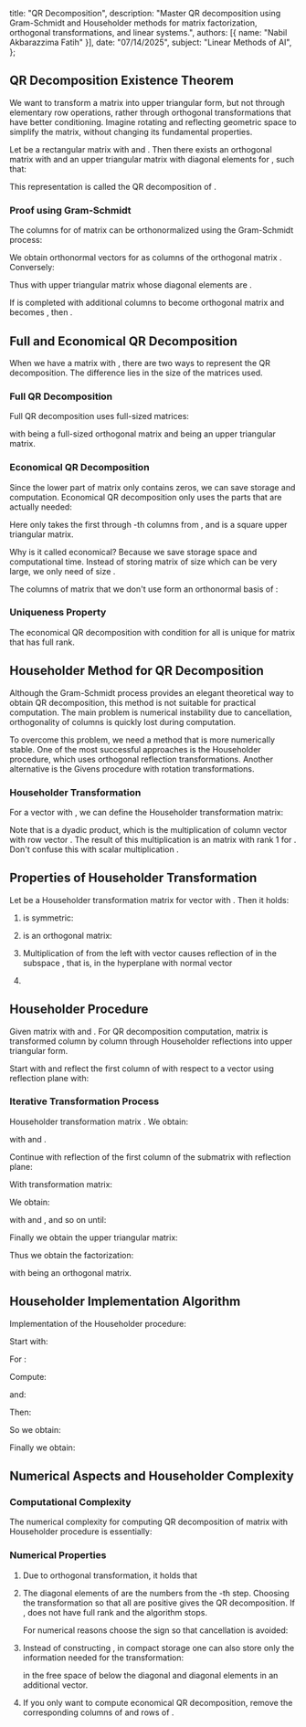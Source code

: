    title: "QR Decomposition",
   description: "Master QR decomposition using Gram-Schmidt and Householder methods for matrix factorization, orthogonal transformations, and linear systems.",
   authors: [{ name: "Nabil Akbarazzima Fatih" }],
   date: "07/14/2025",
   subject: "Linear Methods of AI",
};

## QR Decomposition Existence Theorem

We want to transform a matrix into upper triangular form, but not through elementary row operations, rather through orthogonal transformations that have better conditioning. Imagine rotating and reflecting geometric space to simplify the matrix, without changing its fundamental properties.

Let <InlineMath math="A \in \mathbb{R}^{m \times n}" /> be a rectangular matrix with <InlineMath math="m \geq n" /> and <InlineMath math="\text{Rank}A = n" />. Then there exists an orthogonal matrix <InlineMath math="Q \in \mathbb{R}^{m \times m}" /> with <InlineMath math="Q^T Q = I" /> and an upper triangular matrix <InlineMath math="R \in \mathbb{R}^{m \times n}" /> with diagonal elements <InlineMath math="r_{ii} > 0" /> for <InlineMath math="i = 1, \ldots, n" />, such that:

<BlockMath math="A = Q \cdot R" />

This representation is called the QR decomposition of <InlineMath math="A" />.

### Proof using Gram-Schmidt

The columns <InlineMath math="a_j" /> for <InlineMath math="j = 1, \ldots, n" /> of matrix <InlineMath math="A" /> can be orthonormalized using the Gram-Schmidt process:

<MathContainer>
<BlockMath math="\tilde{q}_j := a_j - \sum_{k=1}^{j-1} \langle a_j, q_k \rangle \cdot q_k" />
<BlockMath math="q_j := \frac{\tilde{q}_j}{\|\tilde{q}_j\|_2}" />
</MathContainer>

We obtain orthonormal vectors <InlineMath math="q_j" /> for <InlineMath math="j = 1, \ldots, n" /> as columns of the orthogonal matrix <InlineMath math="Q_1 \in \mathbb{R}^{m \times n}" />. Conversely:

<MathContainer>
<BlockMath math="a_j = \sum_{k=1}^{j-1} \langle a_j, q_k \rangle \cdot q_k + \tilde{q}_j" />
<BlockMath math="= \sum_{k=1}^{j-1} \langle a_j, q_k \rangle \cdot q_k + \|\tilde{q}_j\|_2 \cdot q_j" />
<BlockMath math="= \sum_{k=1}^{j-1} q_k \cdot r_{kj} + q_j \cdot r_{jj}" />
</MathContainer>

Thus <InlineMath math="A = Q_1 R_1" /> with upper triangular matrix <InlineMath math="R_1 \in \mathbb{R}^{n \times n}" /> whose diagonal elements are <InlineMath math="r_{ii} = \|\tilde{q}_i\|_2 > 0" />.

If <InlineMath math="Q_1" /> is completed with <InlineMath math="m - n" /> additional columns to become orthogonal matrix <InlineMath math="Q = (Q_1 \quad Q_2) \in \mathbb{R}^{m \times m}" /> and <InlineMath math="R_1" /> becomes <InlineMath math="R = \begin{pmatrix} R_1 \\ 0 \end{pmatrix} \in \mathbb{R}^{m \times n}" />, then <InlineMath math="A = Q_1 R_1 = QR" />.

## Full and Economical QR Decomposition

When we have a matrix <InlineMath math="A \in \mathbb{R}^{m \times n}" /> with <InlineMath math="m \geq n" />, 
there are two ways to represent the QR decomposition. The difference lies in the size of the matrices used.

### Full QR Decomposition

Full QR decomposition uses full-sized matrices:

<BlockMath math="A = Q \cdot R" />

with <InlineMath math="Q \in \mathbb{R}^{m \times m}" /> being a full-sized orthogonal matrix and 
<InlineMath math="R \in \mathbb{R}^{m \times n}" /> being an upper triangular matrix.

### Economical QR Decomposition

Since the lower part of matrix <InlineMath math="R" /> only contains zeros, we can save storage and computation. 
Economical QR decomposition only uses the parts that are actually needed:

<BlockMath math="A = Q \cdot R = (Q_1 \quad Q_2) \cdot \begin{pmatrix} R_1 \\ 0 \end{pmatrix} = Q_1 \cdot R_1" />

Here <InlineMath math="Q_1 \in \mathbb{R}^{m \times n}" /> only takes the first through <InlineMath math="n" />-th columns 
from <InlineMath math="Q" />, and <InlineMath math="R_1 \in \mathbb{R}^{n \times n}" /> is a square upper triangular matrix.

Why is it called economical? Because we save storage space and computational time. 
Instead of storing matrix <InlineMath math="Q" /> of size <InlineMath math="m \times m" /> which can be very large, 
we only need <InlineMath math="Q_1" /> of size <InlineMath math="m \times n" />.

The columns of matrix <InlineMath math="Q_2 \in \mathbb{R}^{m \times (m-n)}" /> that we don't use form 
an orthonormal basis of <InlineMath math="\text{Kernel}A^T" />:

<BlockMath math="A^T Q_2 = R_1^T Q_1^T Q_2 = 0" />

### Uniqueness Property

The economical QR decomposition <InlineMath math="A = Q_1 \cdot R_1" /> with condition <InlineMath math="r_{ii} > 0" /> 
for all <InlineMath math="i = 1, \ldots, n" /> is unique for matrix <InlineMath math="A" /> 
that has full rank.

## Householder Method for QR Decomposition

Although the Gram-Schmidt process provides an elegant theoretical way to obtain QR decomposition, 
this method is not suitable for practical computation. The main problem is numerical instability due to cancellation, 
orthogonality of columns is quickly lost during computation.

To overcome this problem, we need a method that is more numerically stable. 
One of the most successful approaches is the Householder procedure, 
which uses orthogonal reflection transformations. Another alternative is the Givens procedure with rotation transformations.

### Householder Transformation

For a vector <InlineMath math="v \in \mathbb{R}^m" /> with <InlineMath math="\|v\|_2 = 1" />, 
we can define the Householder transformation matrix:

<BlockMath math="S = I - 2vv^T \in \mathbb{R}^{m \times m}" />

Note that <InlineMath math="vv^T" /> is a dyadic product, which is the multiplication of column vector 
<InlineMath math="v \in \mathbb{R}^{m \times 1}" /> with row vector <InlineMath math="v^T \in \mathbb{R}^{1 \times m}" />. 
The result of this multiplication is an <InlineMath math="m \times m" /> matrix with rank 1 for <InlineMath math="v \neq 0" />. 
Don't confuse this with scalar multiplication <InlineMath math="v^T v \in \mathbb{R}" />.

## Properties of Householder Transformation

Let <InlineMath math="S = I - 2vv^T \in \mathbb{R}^{m \times m}" /> be a Householder transformation matrix 
for vector <InlineMath math="v \in \mathbb{R}^m" /> with <InlineMath math="\|v\|_2 = 1" />. Then it holds:

1. <InlineMath math="S" /> is symmetric: <InlineMath math="S^T = S" />

2. <InlineMath math="S" /> is an orthogonal matrix: <InlineMath math="S^T S = I" />

3. Multiplication <InlineMath math="S \cdot x" /> of <InlineMath math="S" /> from the left with vector <InlineMath math="x \in \mathbb{R}^n" /> 
   causes reflection of <InlineMath math="x" /> in the subspace <InlineMath math="\text{Span}(v)^{\perp}" />, 
   that is, in the hyperplane with normal vector <InlineMath math="v" />

4. <InlineMath math="\text{cond}_2(S) = 1" />

## Householder Procedure

Given matrix <InlineMath math="A \in \mathbb{R}^{m \times n}" /> with <InlineMath math="m \geq n" /> 
and <InlineMath math="\text{Rank}A = n" />. For QR decomposition computation, 
matrix <InlineMath math="A" /> is transformed column by column through Householder reflections 
into upper triangular form.

Start with <InlineMath math="A_1 = A" /> and reflect the first column of <InlineMath math="A_1" /> 
with respect to a vector using reflection plane with:

<MathContainer>
<BlockMath math="\tilde{a}_1 \text{ first column of } A_1" />
<BlockMath math="\pm\|\tilde{a}_1\|_2 \cdot e_1 \in \mathbb{R}^m \text{ target vector}" />
<BlockMath math="v_1 = u_1/\|u_1\|_2 \text{ with } \text{Span}(v_1)^{\perp}" />
</MathContainer>

<BlockMath math="u_1 = \tilde{a}_1 \mp \|\tilde{a}_1\|_2 \cdot e_1" />

### Iterative Transformation Process

Householder transformation matrix <InlineMath math="S_1 = I_m - 2v_1v_1^T \in \mathbb{R}^{m \times m}" />. We obtain:

<BlockMath math="A_2 = S_1 \cdot A_1 = \begin{pmatrix} r_{11} & * \\ 0 & \tilde{A}_2 \end{pmatrix}" />

with <InlineMath math="r_{11} = \pm\|\tilde{a}_1\|_2" /> and <InlineMath math="\tilde{A}_2 \in \mathbb{R}^{m-1 \times n-1}" />.

Continue with reflection of the first column of the submatrix with reflection plane:

<MathContainer>
<BlockMath math="\tilde{a}_2 \text{ first column of } \tilde{A}_2" />
<BlockMath math="\pm\|\tilde{a}_2\|_2 \cdot \tilde{e}_1 \in \mathbb{R}^{m-1}" />
<BlockMath math="v_2 = u_2/\|u_2\|_2" />
</MathContainer>

<BlockMath math="u_2 = \tilde{a}_2 \mp \|\tilde{a}_2\|_2 \cdot \tilde{e}_1" />

With transformation matrix:

<MathContainer>
<BlockMath math="\tilde{S}_2 = I_{m-1} - 2v_2v_2^T \in \mathbb{R}^{m-1 \times m-1}" />
<BlockMath math="S_2 = \begin{pmatrix} I_1 & 0 \\ 0 & \tilde{S}_2 \end{pmatrix} \in \mathbb{R}^{m \times m}" />
</MathContainer>

We obtain:

<BlockMath math="A_3 = S_2 \cdot A_2 = \begin{pmatrix} r_{11} & * & * \\ 0 & r_{22} & * \\ 0 & 0 & \tilde{A}_3 \end{pmatrix}" />

with <InlineMath math="r_{22} = \pm\|\tilde{a}_2\|_2" /> and <InlineMath math="\tilde{A}_3 \in \mathbb{R}^{m-2 \times n-2}" />, and so on until:

<BlockMath math="\tilde{A}_n = \begin{pmatrix} \tilde{a}_{nn} \\ \vdots \\ \tilde{a}_{mn} \end{pmatrix} \in \mathbb{R}^{m-(n-1) \times 1}" />

Finally we obtain the upper triangular matrix:

<BlockMath math="A_{n+1} = R = \begin{pmatrix} r_{11} & & * \\ & \ddots & \\ 0 & & r_{nn} \\ 0 & \cdots & 0 \\ \vdots & & \vdots \\ 0 & \cdots & 0 \end{pmatrix} = S_n \cdot \ldots \cdot S_1 \cdot A = Q^T \cdot A" />

Thus we obtain the factorization:

<MathContainer>
<BlockMath math="A = Q \cdot R" />
<BlockMath math="Q = (S_n \cdot \ldots \cdot S_1)^T = S_1 \cdot \ldots \cdot S_n" />
</MathContainer>

with <InlineMath math="Q" /> being an orthogonal matrix.

## Householder Implementation Algorithm

Implementation of the Householder procedure:

Start with:
<MathContainer>
<BlockMath math="A_1 := A" />
<BlockMath math="Q_1 := I" />
</MathContainer>

For <InlineMath math="i = 1, \ldots, n" />:

<BlockMath math="\tilde{a}_i = \begin{pmatrix} a_{ii} \\ \vdots \\ a_{mi} \end{pmatrix} := \begin{pmatrix} (A_i)_{ii} \\ \vdots \\ (A_i)_{mi} \end{pmatrix} \in \mathbb{R}^{m-i+1}" />

Compute:
<MathContainer>
<BlockMath math="\sigma := \|\tilde{a}_i\|_2" />
<BlockMath math="u_i := \tilde{a}_i + \begin{pmatrix} \mp\sigma \\ 0 \\ \vdots \\ 0 \end{pmatrix} \in \mathbb{R}^{m-i+1}" />
<BlockMath math="\hat{u}_i := \begin{pmatrix} 0 \\ \vdots \\ 0 \\ u_i \end{pmatrix} \in \mathbb{R}^m" />
</MathContainer>

and:
<BlockMath math="\beta := 1/(\sigma(\sigma + |\tilde{a}_{ii}|))" />

Then:
<MathContainer>
<BlockMath math="v_i = \frac{\tilde{a}_i \mp \|\tilde{a}_i\|_2 \cdot e_1}{\|\tilde{a}_i \mp \|\tilde{a}_i\|_2 \cdot e_1\|_2} = \frac{u_i}{\|u_i\|_2}" />
<BlockMath math="\tilde{S}_i = I_{m-i+1} - 2v_i v_i^T = I_{m-i+1} - \beta u_i u_i^T" />
<BlockMath math="S_i = I_m - \beta \hat{u}_i \hat{u}_i^T" />
</MathContainer>

So we obtain:
<MathContainer>
<BlockMath math="A_{i+1} := S_i A_i = (I_m - \beta \hat{u}_i \hat{u}_i^T) A_i = A_i - \hat{u}_i (\beta \hat{u}_i^T A_i)" />
<BlockMath math="Q_{i+1} := Q_i S_i = Q_i (I_m - \beta \hat{u}_i \hat{u}_i^T) = Q_i - (Q_i \hat{u}_i) \beta \hat{u}_i^T" />
</MathContainer>

Finally we obtain:
<MathContainer>
<BlockMath math="R := A_{n+1}" />
<BlockMath math="Q := Q_{n+1}" />
</MathContainer>

## Numerical Aspects and Householder Complexity

### Computational Complexity

The numerical complexity for computing QR decomposition of matrix <InlineMath math="A \in \mathbb{R}^{m \times n}" /> 
with Householder procedure is essentially:

<MathContainer>
<BlockMath math="n^2 \cdot m \text{ arithmetic operations for } m \gg n" />
<BlockMath math="\frac{2}{3}n^3 \text{ arithmetic operations for } m \approx n" />
</MathContainer>

### Numerical Properties

1. Due to orthogonal transformation, it holds that <InlineMath math="\text{cond}_2(R) = \text{cond}_2(A)" />

2. The diagonal elements of <InlineMath math="R" /> are the numbers <InlineMath math="\pm\|\tilde{a}_i\|_2" /> 
   from the <InlineMath math="i" />-th step. Choosing the transformation so that all are positive gives the QR decomposition. 
   If <InlineMath math="\|\tilde{a}_i\|_2 = 0" />, <InlineMath math="A" /> does not have full rank 
   and the algorithm stops.

   For numerical reasons choose the sign so that cancellation is avoided:

   <MathContainer>
   <BlockMath math="u_i = \tilde{a}_i \mp \|\tilde{a}_i\|_2 \cdot e_1 \text{ (general form)}" />
   <BlockMath math="u_i = \tilde{a}_i + \text{sgn}(\tilde{a}_i) \cdot \|\tilde{a}_i\|_2 \cdot e_1 \text{ (optimal sign choice)}" />
   </MathContainer>

3. Instead of constructing <InlineMath math="Q" />, in compact storage one can also store 
   only the information needed for the transformation:

   <BlockMath math="\text{Store vector } \tilde{a}_i \mp \|\tilde{a}_i\|_2 \cdot e_1" />

   in the free space of <InlineMath math="A" /> below the diagonal and diagonal elements in an additional vector.

4. If you only want to compute economical QR decomposition, remove the corresponding columns of <InlineMath math="Q" /> and rows of <InlineMath math="R" />.